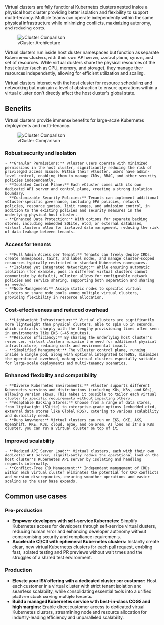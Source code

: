 Virtual clusters are fully functional Kubernetes clusters nested inside a physical host cluster providing better isolation and flexibility to support multi-tenancy. Multiple teams can operate independently within the same physical infrastructure while minimizing conflicts, maximizing autonomy, and reducing costs.

<figure>
<img
  src={require('@site/static/media/diagrams/vcluster-architecture.png').default}
  alt="vCluster Comparison"
 />
  <figcaption>vCluster Architecture</figcaption>
</figure>

Virtual clusters run inside host cluster namespaces but function as separate Kubernetes clusters, with their own API server, control plane, syncer, and set of resources. While virtual clusters share the physical resources of the host cluster (such as CPU, memory, and storage), they manage their resources independently, allowing for efficient utilization and scaling. 

Virtual clusters interact with the host cluster for resource scheduling and networking but maintain a level of abstraction to ensure operations within a virtual cluster don't directly affect the host cluster's global state.

## Benefits
Virtual clusters provide immense benefits for large-scale Kubernetes deployments and multi-tenancy.

<figure>
<img
  src={require('@site/static/media/diagrams/vcluster-comparison.png').default}
  alt="vCluster Comparison"
 />
  <figcaption>vCluster Comparison</figcaption>
</figure>

### Robust security and isolation
    - **Granular Permissions:** vCluster users operate with minimized permissions in the host cluster, significantly reducing the risk of privileged access misuse. Within their vCluster, users have admin-level control, enabling them to manage CRDs, RBAC, and other security policies independently.
    - **Isolated Control Plane:** Each vCluster comes with its own dedicated API server and control plane, creating a strong isolation boundary.
    - **Customizable Security Policies:** Tenants can implement additional vCluster-specific governance, including OPA policies, network policies, resource quotas, limit ranges, and admission control, in addition to the existing policies and security measures in the underlying physical host cluster.
    - **Enhanced Data Protection:** With options for separate backing stores, including embedded SQLite, etcd, or external databases, virtual clusters allow for isolated data management, reducing the risk of data leakage between tenants.

### Access for tenants
    - **Full Admin Access per Tenant:** Tenants can freely deploy CRDs, create namespaces, taint, and label nodes, and manage cluster-scoped resources typically restricted in standard Kubernetes namespaces.
    - **Isolated yet Integrated Networking:** While ensuring automatic isolation (for example, pods in different virtual clusters cannot communicate by default), vCluster allows for configurable network policies and service sharing, supporting both separation and sharing as needed.
    - **Node Management:** Assign static nodes to specific virtual clusters or share node pools among multiple virtual clusters, providing flexibility in resource allocation.

### Cost-effectiveness and reduced overhead
    - **Lightweight Infrastructure:** Virtual clusters are significantly more lightweight than physical clusters, able to spin up in seconds, which contrasts sharply with the lengthy provisioning times often seen in environments like EKS (~45 minutes).
    - **Resource Efficiency:** By sharing the underlying host cluster's resources, virtual clusters minimize the need for additional physical infrastructure, reducing costs and environmental impact.
    - **Simplified Management:** The vCluster control plane, running inside a single pod, along with optional integrated CoreDNS, minimizes the operational overhead, making virtual clusters especially suitable for large-scale deployments and multi-tenancy scenarios.    

### Enhanced flexibility and compatibility
    - **Diverse Kubernetes Environments:** vCluster supports different Kubernetes versions and distributions (including K8s, K3s, and K0s), allowing version skews. This makes it possible to tailor each virtual cluster to specific requirements without impacting others.
    - **Adaptable Backing Stores:** Choose from a range of data stores, from lightweight (SQLite) to enterprise-grade options (embedded etcd, external data stores like Global RDS), catering to various scalability and durability needs.
    - **Runs Anywhere:** Virtual clusters can run on EKS, GKE, AKS, OpenShift, RKE, K3s, cloud, edge, and on-prem. As long as it's a K8s cluster, you can run a virtual cluster on top of it.

### Improved scalability
    - **Reduced API Server Load:** Virtual clusters, each with their own dedicated API server, significantly reduce the operational load on the host cluster's Kubernetes API server by isolating and handling requests internally.
    - **Conflict-Free CRD Management:** Independent management of CRDs within each virtual cluster eliminates the potential for CRD conflicts and version discrepancies, ensuring smoother operations and easier scaling as the user base expands.

## Common use cases
### Pre-production
   - **Empower developers with self-service Kubernetes:** Simplify Kubernetes access for developers through self-service virtual clusters, reducing human error and enhancing developer autonomy without compromising security and compliance requirements. 
   - **Accelerate CI/CD with ephemeral Kubernetes clusters:** Instantly create clean, new virtual Kubernetes clusters for each pull request, enabling fast, isolated testing and PR previews without wait times and the struggles of a shared test environment.

### Production
   - **Elevate your ISV offering with a dedicated cluster per customer:** Host each customer in a virtual cluster with strict tenant isolation and seamless scalability, while consolidating essential tools into a unified platform stack serving multiple tenants.
   - **Build a managed Kubernetes service with best-in-class COGS and high margins:** Enable direct customer access to dedicated virtual Kubernetes clusters, streamlining node and resource allocation for industry-leading efficiency and unparalleled scalability.